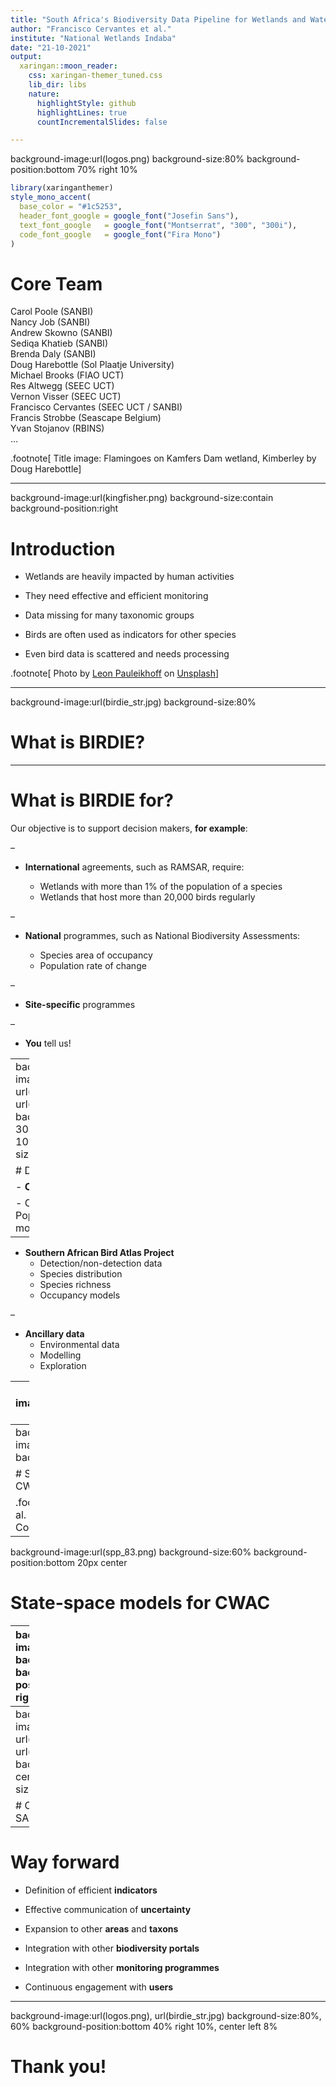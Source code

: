 ```yaml
---
title: "South Africa's Biodiversity Data Pipeline for Wetlands and Waterbirds"
author: "Francisco Cervantes et al."
institute: "National Wetlands Indaba"
date: "21-10-2021"
output:
  xaringan::moon_reader:
    css: xaringan-themer_tuned.css
    lib_dir: libs
    nature:
      highlightStyle: github
      highlightLines: true
      countIncrementalSlides: false

---
```


background-image:url(logos.png)
background-size:80%
background-position:bottom 70% right 10%

```r
library(xaringanthemer)
style_mono_accent(
  base_color = "#1c5253",
  header_font_google = google_font("Josefin Sans"),
  text_font_google   = google_font("Montserrat", "300", "300i"),
  code_font_google   = google_font("Fira Mono")
)
```

      
# Core Team

Carol Poole (SANBI)  
Nancy Job (SANBI)  
Andrew Skowno (SANBI)  
Sediqa Khatieb (SANBI)  
Brenda Daly (SANBI)  
Doug Harebottle (Sol Plaatje University)  
Michael Brooks (FIAO UCT)  
Res Altwegg (SEEC UCT)  
Vernon Visser (SEEC UCT)  
Francisco Cervantes (SEEC UCT / SANBI)  
Francis Strobbe (Seascape Belgium)  
Yvan Stojanov (RBINS)  
...

.footnote[
Title image: Flamingoes on Kamfers Dam wetland, Kimberley by Doug Harebottle
]

---

background-image:url(kingfisher.png)
background-size:contain
background-position:right

# Introduction

- Wetlands are heavily impacted by human activities

- They need effective and efficient monitoring

- Data missing for many taxonomic groups

- Birds are often used as indicators for other species

- Even bird data is scattered and needs processing

.footnote[
Photo by <a href="https://unsplash.com/@lebalu?utm_source=unsplash&utm_medium=referral&utm_content=creditCopyText">Leon Pauleikhoff</a> on <a href="https://unsplash.com/s/photos/wetlands-and-south-africa?utm_source=unsplash&utm_medium=referral&utm_content=creditCopyText">Unsplash</a>
]

---

background-image:url(birdie_str.jpg)
background-size:80%

# What is BIRDIE?


---

# What is BIRDIE for?

Our objective is to support decision makers, **for example**:

--

- **International** agreements, such as RAMSAR, require:

  - Wetlands with more than 1% of the population of a species
  - Wetlands that host more than 20,000 birds regularly
  
--

- **National** programmes, such as National Biodiversity Assessments:

  - Species area of occupancy
  - Population rate of change
  
--

- **Site-specific** programmes

--

- **You** tell us!
  
---
background-image:url(cwac_logo.png), url(SABAP2_logo.png), url(GoogleEarthEngine_Grey_108.png)
background-position:top 100px right 30px, top 300px right 50px, bottom 100px right 30px
background-size:25%, 15%, 35%

# Data inputs

- **Coordinated Waterbird Counts**

  - Count data
  - Species abundance
  - Population dynamics
  - State-space models

--

- **Southern African Bird Atlas Project**
  - Detection/non-detection data
  - Species distribution
  - Species richness
  - Occupancy models

--

- **Ancillary data**
  - Environmental data
  - Modelling
  - Exploration

---
background-image:url(ssm_diagram.png)
background-size:80%

# State-space models for CWAC


---
background-image:url(ssm_barshep.png)
background-size:80%

# State-space models for CWAC

.footnote[
Barshep et al. 2017. Global Ecology and Conservation, 12
]
---
background-image:url(spp_83.png)
background-size:60%
background-position:bottom 20px center

# State-space models for CWAC

---
background-image:url(guru2017.png)
background-size:65%
background-position:bottom 90px right 90px

# Occupancy models for SABAP

.footnote[
Guillera-Arroita, 2017. Ecography, 40
]

---
background-image:url(occu_p_6.png), url(occu_psi_6.png), url(occu_real_6.png)
background-position:left, center, right
background-size:35%, 35%, 35%

# Occupancy models for SABAP

---

# Way forward

- Definition of efficient **indicators**

- Effective communication of **uncertainty**

- Expansion to other **areas** and **taxons**

- Integration with other **biodiversity portals**

- Integration with other **monitoring programmes**

- Continuous engagement with **users**

---

background-image:url(logos.png), url(birdie_str.jpg)
background-size:80%, 60%
background-position:bottom 40% right 10%, center left 8%

# Thank you!

